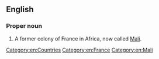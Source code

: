==English==
{{wikipedia}}

===Proper noun===
{{en-proper noun}}

# {{lb|en|historical}} A former colony of France in Africa, now called [[Mali]].

[[Category:en:Countries]]
[[Category:en:France]]
[[Category:en:Mali]]